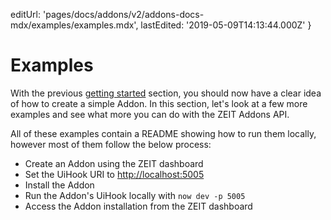 
  editUrl: 'pages/docs/addons/v2/addons-docs-mdx/examples/examples.mdx',
  lastEdited: '2019-05-09T14:13:44.000Z'
}

# Examples

With the previous [getting started](/docs/addons/#getting-started) section, you should now have a clear idea of how to create a simple Addon. In this section, let's look at a few more examples and see what more you can do with the ZEIT Addons API.

All of these examples contain a README showing how to run them locally, however most of them follow the below process:

- Create an Addon using the ZEIT dashboard
- Set the UiHook URI to <http://localhost:5005>
- Install the Addon
- Run the Addon's UiHook locally with `now dev -p 5005`
- Access the Addon installation from the ZEIT dashboard

<Counter />
<BasicForm />
<UsingMetadata />
<ConnectWithGithub />
<RecentDeployments />
<MongoDbAtlas />
